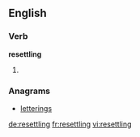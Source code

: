 ==English==

===Verb===
'''resettling'''

# {{third-person singular of|[[resettle]]}}

===Anagrams===
* [[letterings#English|letterings]]

[[de:resettling]]
[[fr:resettling]]
[[vi:resettling]]